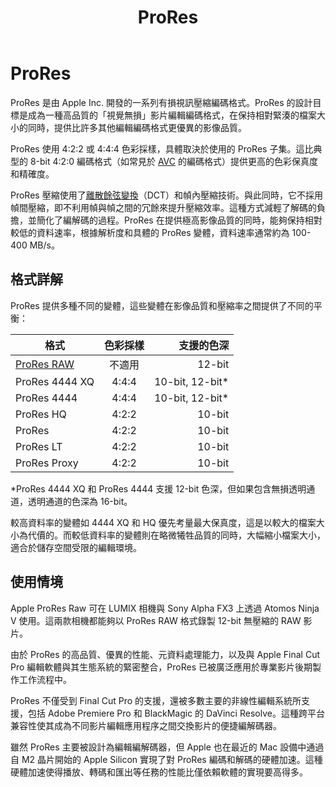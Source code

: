 ﻿---
title: ProRes
sidebar_position: 14
---

# ProRes

ProRes 是由 Apple Inc. 開發的一系列有損視訊壓縮編碼格式。ProRes 的設計目標是成為一種高品質的「視覺無損」影片編輯編碼格式，在保持相對緊湊的檔案大小的同時，提供比許多其他編輯編碼格式更優異的影像品質。

ProRes 使用 4:2:2 或 4:4:4 色彩採樣，具體取決於使用的 ProRes 子集。這比典型的 8-bit 4:2:0 編碼格式（如常見於 [AVC](../video/AVC.mdx) 的編碼格式）提供更高的色彩保真度和精確度。

ProRes 壓縮使用了[離散餘弦變換](../introduction/terminology.mdx#discrete-cosine-transform-dct)（DCT）和幀內壓縮技術。與此同時，它不採用幀間壓縮，即不利用幀與幀之間的冗餘來提升壓縮效率。這種方式減輕了解碼的負擔，並簡化了編解碼的過程。ProRes 在提供極高影像品質的同時，能夠保持相對較低的資料速率，根據解析度和具體的 ProRes 變體，資料速率通常約為 100-400 MB/s。

## 格式詳解

ProRes 提供多種不同的變體，這些變體在影像品質和壓縮率之間提供了不同的平衡：

| 格式 | 色彩採樣 | 支援的色深 |
| --- | :---: | ---: |
| [ProRes RAW](https://www.apple.com/final-cut-pro/docs/Apple_ProRes_RAW.pdf) | 不適用 | 12-bit |
| ProRes 4444 XQ | 4:4:4 | 10-bit, 12-bit\* |
| ProRes 4444 | 4:4:4 | 10-bit, 12-bit\* |
| ProRes HQ | 4:2:2 | 10-bit |
| ProRes | 4:2:2 | 10-bit |
| ProRes LT | 4:2:2 | 10-bit |
| ProRes Proxy | 4:2:2 | 10-bit |

\*ProRes 4444 XQ 和 ProRes 4444 支援 12-bit 色深，但如果包含無損透明通道，透明通道的色深為 16-bit。

較高資料率的變體如 4444 XQ 和 HQ 優先考量最大保真度，這是以較大的檔案大小為代價的。而較低資料率的變體則在略微犧牲品質的同時，大幅縮小檔案大小，適合於儲存空間受限的編輯環境。
## 使用情境

Apple ProRes Raw 可在 LUMIX 相機與 Sony Alpha FX3 上透過 Atomos Ninja V 使用。這兩款相機都能夠以 ProRes RAW 格式錄製 12-bit 無壓縮的 RAW 影片。

由於 ProRes 的高品質、優異的性能、元資料處理能力，以及與 Apple Final Cut Pro 編輯軟體與其生態系統的緊密整合，ProRes 已被廣泛應用於專業影片後期製作工作流程中。

ProRes 不僅受到 Final Cut Pro 的支援，還被多數主要的非線性編輯系統所支援，包括 Adobe Premiere Pro 和 BlackMagic 的 DaVinci Resolve。這種跨平台兼容性使其成為不同影片編輯應用程序之間交換影片的便捷編解碼器。

雖然 ProRes 主要被設計為編輯編解碼器，但 Apple 也在最近的 Mac 設備中通過自 M2 晶片開始的 Apple Silicon 實現了對 ProRes 編碼和解碼的硬體加速。這種硬體加速使得播放、轉碼和匯出等任務的性能比僅依賴軟體的實現要高得多。